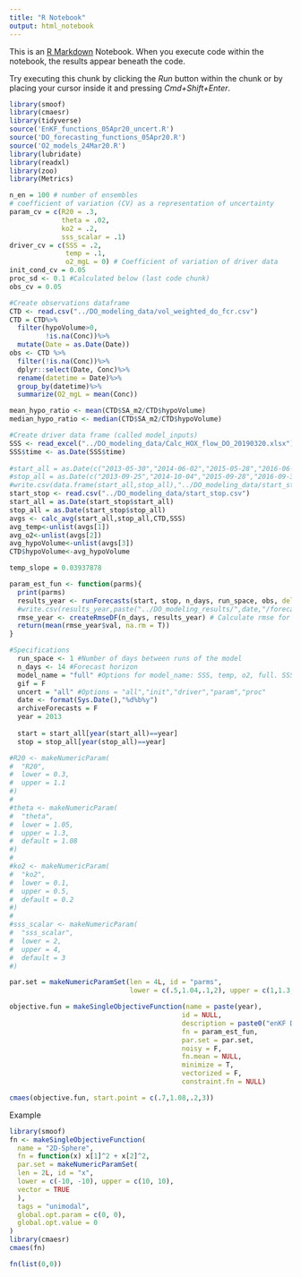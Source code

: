 ```yaml
---
title: "R Notebook"
output: html_notebook
---
```


This is an [R Markdown](http://rmarkdown.rstudio.com) Notebook. When you execute code within the notebook, the results appear beneath the code. 

Try executing this chunk by clicking the *Run* button within the chunk or by placing your cursor inside it and pressing *Cmd+Shift+Enter*. 

```r
library(smoof)
library(cmaesr)
library(tidyverse)
source('EnKF_functions_05Apr20_uncert.R')
source('DO_forecasting_functions_05Apr20.R')
source('O2_models_24Mar20.R')
library(lubridate)
library(readxl)
library(zoo)
library(Metrics)
```

```r
n_en = 100 # number of ensembles 
# coefficient of variation (CV) as a representation of uncertainty 
param_cv = c(R20 = .3,
             theta = .02,
             ko2 = .2,
             sss_scalar = .1)
driver_cv = c(SSS = .2,
              temp = .1,
              o2_mgL = 0) # Coefficient of variation of driver data 
init_cond_cv = 0.05
proc_sd <- 0.1 #Calculated below (last code chunk)
obs_cv = 0.05
```

```r
#Create observations dataframe
CTD <- read.csv("../DO_modeling_data/vol_weighted_do_fcr.csv")
CTD = CTD%>%
  filter(hypoVolume>0,
         !is.na(Conc))%>%
  mutate(Date = as.Date(Date))
obs <- CTD %>%
  filter(!is.na(Conc))%>%
  dplyr::select(Date, Conc)%>%
  rename(datetime = Date)%>%
  group_by(datetime)%>%
  summarize(O2_mgL = mean(Conc))

mean_hypo_ratio <- mean(CTD$SA_m2/CTD$hypoVolume)
median_hypo_ratio <- median(CTD$SA_m2/CTD$hypoVolume)

#Create driver data frame (called model_inputs)
SSS <- read_excel("../DO_modeling_data/Calc_HOX_flow_DO_20190320.xlsx") 
SSS$time <- as.Date(SSS$time)
  
#start_all = as.Date(c("2013-05-30","2014-06-02","2015-05-28","2016-06-01","2017-06-28","2018-06-04","2019-06-03"))
#stop_all = as.Date(c("2013-09-25","2014-10-04","2015-09-28","2016-09-30","2017-07-12","2018-10-22","2019-10-30"))
#write.csv(data.frame(start_all,stop_all),"../DO_modeling_data/start_stop.csv")
start_stop <- read.csv("../DO_modeling_data/start_stop.csv")
start_all = as.Date(start_stop$start_all)
stop_all = as.Date(start_stop$stop_all)
avgs <- calc_avg(start_all,stop_all,CTD,SSS)
avg_temp<-unlist(avgs[1])
avg_o2<-unlist(avgs[2])
avg_hypoVolume<-unlist(avgs[3])
CTD$hypoVolume<-avg_hypoVolume

temp_slope = 0.03937878
```

```r
param_est_fun <- function(parms){
  print(parms)
  results_year <- runForecasts(start, stop, n_days, run_space, obs, delay = 5, model_name = model_name, gif = gif,avg_o2 = avg_o2,avg_temp=avg_temp,uncert = uncert, archiveForecasts = archiveForecasts, parms=parms)
  #write.csv(results_year,paste("../DO_modeling_results/",date,"/forecast_2013_",model_name,"_model_",uncert,"_uncert.csv", sep = ""))
  rmse_year <- createRmseDF(n_days, results_year) # Calculate rmse for all days
  return(mean(rmse_year$val, na.rm = T))
}
```

```r
#Specifications
  run_space <- 1 #Number of days between runs of the model
  n_days <- 14 #Forecast horizon
  model_name = "full" #Options for model_name: SSS, temp, o2, full. SSS is no temp no o2, O2 is no temp. Temp is no o2.
  gif = F
  uncert = "all" #Options = "all","init","driver","param","proc"
  date <- format(Sys.Date(),"%d%b%y")
  archiveForecasts = F
  year = 2013
  
  start = start_all[year(start_all)==year]
  stop = stop_all[year(stop_all)==year]

#R20 <- makeNumericParam(
#  "R20",
#  lower = 0.3,
#  upper = 1.1
#)
#
#theta <- makeNumericParam(
#  "theta",
#  lower = 1.05,
#  upper = 1.3,
#  default = 1.08
#)
#
#ko2 <- makeNumericParam(
#  "ko2",
#  lower = 0.1,
#  upper = 0.5,
#  default = 0.2
#)
#
#sss_scalar <- makeNumericParam(
#  "sss_scalar",
#  lower = 2,
#  upper = 4,
#  default = 3
#)

par.set = makeNumericParamSet(len = 4L, id = "parms",
                              lower = c(.5,1.04,.1,2), upper = c(1,1.3,.7,4),vector = TRUE)

objective.fun = makeSingleObjectiveFunction(name = paste(year), 
                                           id = NULL,
                                           description = paste0("enKF DO function for ",year), 
                                           fn = param_est_fun, 
                                           par.set = par.set,
                                           noisy = F, 
                                           fn.mean = NULL,
                                           minimize = T, 
                                           vectorized = F, 
                                           constraint.fn = NULL)

cmaes(objective.fun, start.point = c(.7,1.08,.2,3))
```

Example
```r
library(smoof)
fn <- makeSingleObjectiveFunction(
  name = "2D-Sphere",
  fn = function(x) x[1]^2 + x[2]^2,
  par.set = makeNumericParamSet(
  len = 2L, id = "x",
  lower = c(-10, -10), upper = c(10, 10),
  vector = TRUE
  ),
  tags = "unimodal",
  global.opt.param = c(0, 0),
  global.opt.value = 0
)
library(cmaesr)
cmaes(fn)

fn(list(0,0))
```



